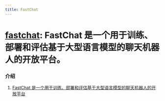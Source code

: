 ```yaml
---
title: FastChat
---
```


# [fastchat](https://github.com/lm-sys/FastChat): FastChat 是一个用于训练、部署和评估基于大型语言模型的聊天机器人的开放平台。

### 介绍

1. [FastChat 是一个用于训练、部署和评估基于大型语言模型的聊天机器人的开放平台](https://blog.csdn.net/alionsss/article/details/130027299)
